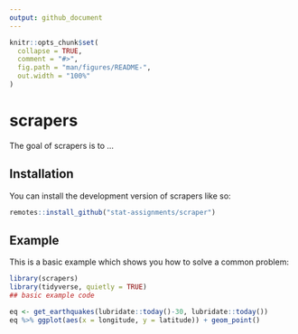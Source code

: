 ```yaml
---
output: github_document
---
```


<!-- README.md is generated from README.Rmd. Please edit that file -->

```r
knitr::opts_chunk$set(
  collapse = TRUE,
  comment = "#>",
  fig.path = "man/figures/README-",
  out.width = "100%"
)
```

# scrapers

<!-- badges: start -->
<!-- badges: end -->

The goal of scrapers is to ...

## Installation

You can install the development version of scrapers like so:

``` r
remotes::install_github("stat-assignments/scraper")
```

## Example

This is a basic example which shows you how to solve a common problem:

```r
library(scrapers)
library(tidyverse, quietly = TRUE)
## basic example code

eq <- get_earthquakes(lubridate::today()-30, lubridate::today())
eq %>% ggplot(aes(x = longitude, y = latitude)) + geom_point()
```

